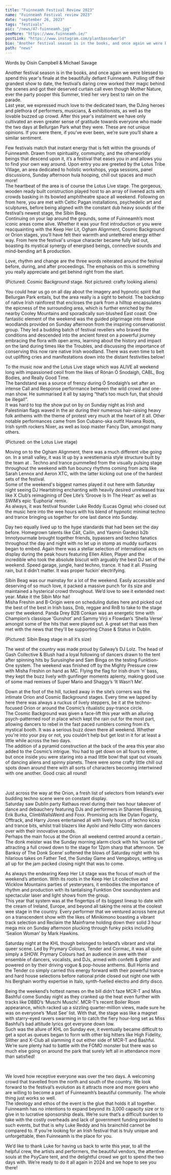 ---
title: "Fuinneamh Festival Review 2023"
name: "Fuinneamh Festival review 2023"
date: "september 26, 2023"
tags: "festivals"
pic: "/news/47-fuinneamh.jpg"
seeMore: "https://www.fuinneamh.ie/"
postLink: "https://www.instagram.com/plantbassdworld"
bio: "Another festival season is in the books, and once again we were blessed to spend this year's finale at the beautifully defiant Fuinneamh."
path: "news"
---

<p className="smallText">Words by Oisín Campbell & Michael Savage</p>

Another festival season is in the books, and once again we were blessed to spend this year's finale at the beautifully defiant Fuinneamh. Pulling off their grandest show to date, the festival’s daring crew worked their magic behind the scenes and got their deserved curtain call even though Mother Nature, ever the party pooper this Summer, tried her very best to rain on the parade.  
Last year, we expressed much love to the dedicated team, the DJing heroes and plethora of performers, musicians, & exhibitionists, as well as the lovable buzzed up crowd. After this year's instalment we have only cultivated an even greater sense of gratitude towards everyone who made the two days at Bellurgan Park what they were. These are not unique opinions. If you were there, if you’ve ever been, we’re sure you’ll share a similar sentiment.

Few festivals match that instant energy that is felt within the grounds of Fuinneamh. Drawn from spirituality, community, and the otherworldly beings that descend upon it, it’s a festival that eases you in and allows you to find your own way around. Upon entry you are greeted by the Lotus Tribe Village, an area dedicated to holistic workshops, yoga sessions, panel discussions, Sunday afternoon hula hooping, chill out spaces and much more!  
The heartbeat of the area is of course the Lotus Live stage. The gorgeous, wooden ready built construction played host to an array of livened acts with crowds basking in its bowled amphitheatre space all weekend. Following on from here, you are met with Celtic Pagan installations, psychedelic art and sculptures, before being aligned with the constant dub heavy sounds of the festival’s newest stage, the Síbín Beag.  
Continuing on your lap around the grounds, some of Fuinneamh’s most iconic areas come alive. Whether it was your first introduction or you were reacquainting with the Keep Her Lit, Ogham Alignment, Cosmic Background or Orion stages, you’ll have felt their warmth and untethered energy either way. From here the festival's unique character became fully laid out, boasting its mystical synergy of energised beings, connective sounds and mind-bending art & production.

Love, rhythm and change are the three words reiterated around the festival before, during, and after proceedings. The emphasis on this is something you really appreciate and get behind right from the start.

<Picture src="/news/47-cosmic.jpg" alt="cosmic Background stage" size={1200} withSubtitle />
<p className="smallText">
  (Pictured: Cosmic Background stage. Not pictured: crafty looking aliens)
</p>

You could hear us go on all day about the imagery and hypnotic spirit that Bellurgan Park entails, but the area really is a sight to behold. The backdrop of native Irish rainforest that encloses the park from a hilltop encapsulates the epicness of the surrounding area, which is further enriched by the nearby Cooley Mountains and sporadically sun-blushed East coast. One fantastic element of the weekend was the guided pilgrimage into these woodlands provided on Sunday afternoon from the inspiring <HoverLink url="https://www.instagram.com/croi.na.cre/" name="Croí na Cré" external /> conservationist group. They led a budding batch of festival revellers who braved the conditions and descended into the ancient forest on a powerful journey embracing the flora with open arms, learning about the history and impact on the land during times like the Troubles, and discussing the importance of conserving this now rare native Irish woodland. There was even time to belt out uplifting cries and manifestations down into the distant festivities below!

To the music now and the Lotus Live stage which was ALIVE all weekend long with impassioned ceoil from the likes of Rónán Ó Snodaigh, CABL, Bog Bodies, and Really Good Time.  
The bandstand was a source of frenzy during Ó Snodaigh’s set after an intense Call and Response performance between the wild crowd and one-man show. He summarised it all by saying “that’s too much fun, that should be illegal!”.  
It was hard to top the show put on by <HoverLink url="https://www.instagram.com/bogbodiesband/" name="Bog Bodies" external /> on Sunday night as Irish and Palestinian flags waved in the air during their numerous hair-raising heavy folk anthems with the theme of protest very much at the heart of it all. Other notable performances came from Son Cubano-ska outfit Havana Roots, Irish synth rockers Nixer, as well as loop master Fancy Dan, amongst many others.

<Picture src="/news/47-cabl.jpg" alt="CABL on the Lotus Live stage" size={1200} withSubtitle />
<p className="smallText">
  (Pictured: <HoverLink url="https://www.instagram.com/cabl.band/" name="CABL" external /> on the
  Lotus Live stage)
</p>

Moving on to the Ogham Alignment, there was a much different vibe going on. In a small valley, it was lit up by a wrestlemania style structure built by the team at <HoverLink url="https://www.instagram.com/visualspectrumstudio/" name="Visual Spectrum Studio" external />. Techno and trance pummelled from the visually pulsing stage throughout the weekend with fun bouncy rhythms coming from acts like Sarah Lennox and Aeron XTC, with the latter kicking out one of the hardest sets of the festival.  
Some of the weekend's biggest names played it out here with Saturday night seeing DJ Heartstring enchanting with heavily desired unreleased trax like X Club’s reimagining of Dee Lite’s ‘Groove Is In The Heart’ as well as SWIM’s epic ‘Euphoria’ remix.  
As always, it was festival founder Luke Reddy (Lucas Ogma) who closed out the music here into the wee hours with his blend of hypnotic minimal techno and trance bringing us together for one last dance into Sunday.

<VideoPlayer url="news/47-aero.mp4" text="Nathan Jones b2b Aero" />

Day two equally lived up to the hype standards that had been set the day before. Homegrown talents like Cáit, Cailín, and Yasmin Gardezi b2b Imnotyourmate brought together friends, bypassers and techno fanatics throughout the day and night with no let up in stomp as muddy surfaces began to embed. Again there was a stellar selection of international acts on display during the peak hours featuring Ellen Allien, Player and the incredible <HoverLink url="https://www.instagram.com/spfd.j/" name="SPFDJ" external /> who took the absolute biscuit with arguably the best DJ set of the weekend. Speed garage, jungle, hard techno, trance. It had it all. Pissing rain, but it didn’t matter. It was proper fuckin’ electrifying.

Síbín Beag was our mainstay for a lot of the weekend. Easily accessible and deserving of so much love, it packed a massive punch for its size and maintained a hysterical crowd throughout. We’d love to see it extended next year. Make it the Síbín Mór hai!  
Misha Freshin and B-Origin were on scheduling duties here and picked out the best of the best in Irish bass, Dnb, reggae and RnB to take to the stage over the weekend. Panda Drey B2B Conkan was an energetic time with Champion’s classique ‘Gunshot’ and Sammy Virji x Flowdan’s ‘Shella Verse’ amongst some of the hits that were played out. A great set that was then met with the news that they'll be supporting Chase & Status <HoverLink url="https://ra.co/events/1777036" name="next month at Here & Now" external /> in Dublin.

<Picture
  src="/news/47-sibin.jpg"
  alt="Síbín Beag stage in all it’s size"
  size={1200}
  withSubtitle
/>
<p className="smallText">(Pictured: Síbín Beag stage in all it’s size)</p>

The west of the country was made proud by Galway’s DJ Lolz. The head of Gash Collective & Blush had a loyal following of dancers drawn to the tent after spinning hits by Surusinghe and Sam Binga on the testing Funktion-One system. The weekend was finished off by the Mighty Pressure crew with Misha Freshin on hand as MC. Flying the flag for Irish drum ‘n’ bass, they kept the buzz lively with gunfinger moments aplenty, making good use of some mad remixes of Super Mario and Shaggy’s ‘It Wasn’t Me’.

Down at the foot of the hill, tucked away in the site’s corners was the intimate Orion and Cosmic Background stages. Every time we lapped by here there was always a ruckus of lively steppers, be it at the techno-focused Orion or around the Cosmic’s ritualistic psy-trance circle.  
The Cosmic Background was given a face-lift this year with an alluring psych-patterned roof in place which kept the rain out for the most part, allowing dancers to rebel in the fast paced rumblers coming from it’s mystical booth. It was a serious buzz down there all weekend. Whether you're into your psy or not, you couldn't help but get lost in it for at least a little while across the two days.  
The addition of a pyramid construction at the back of the area this year also added to the Cosmic’s intrigue. You had to get down on all fours to enter, but once inside you were staring into a mad little bowl that spat out visuals of dancing aliens and spinny planets. There were some crafty little chill out spots down around there with all sorts of characters becoming intertwined with one another. Good craic all round!

<YouTube url="https://www.youtube.com/watch?v=ZHWQBClCYiU" />

<br />

Just across the way at the Orion, a fresh list of selectors from Ireland’s ever budding techno scene were on constant display.  
Saturday saw Dublin party Rathaus revel during their two hour takeover of dance and debauchery featuring DJs and performers in Shannen Blessing, Erik Burka, ClimbWallsWeird and Foxx. Promising acts like Dylan Fogarty, Offtrack, and Harry Jones entertained all with lively hours of techno kicks and trance bits, whilst trail blazers like Ayolxi and Hello Clitty won dancers over with their innovative sounds.  
Perhaps the main focus at the Orion all weekend centred around a certain <HoverLink url="https://www.instagram.com/djeugenemccauley/" name="Eugene McCauley" external />. The donk meister was the Sunday morning alarm clock with his ‘sunrise set’ attracting a full crowd down to the stage for 12pm sharp that afternoon. ‘De Banksy of The Donk Scene’ softened the blows of Saturday night with his hilarious takes on Father Ted, the Sunday Game and Vengaboys, setting us all up for the jam packed closing night that was to come.

As always the endearing Keep Her Lit stage was the focus of much of the weekend’s attention. With its roots in the Keep Her Lit collective and Wicklow Mountains parties of yesteryears, it embodies the importance of rhythm and production with its tantalising Funktion One soundsystem and spectacular laser and light shows from the <HoverLink url="https://www.instagram.com/mindscape.ie/" name="Mindscape" external /> group.  
This year that system was at the fingertips of its biggest lineup to date with the cream of Ireland, Europe, and beyond all taking the reins at the coolest wee stage in the country. Every performer that we ventured across here put on a transcendent show with the likes of Minikimono boasting a vibrant track selection and Reclaim the Mainframe holding down their solid 3 hour mega mix on Sunday afternoon plucking through funky picks including ‘Sealion Woman’ by Mark Hawkins.

<VideoPlayer url="/news/47-mini.mp4" text="Minikimono" />

Saturday night at the KHL though belonged to Ireland’s vibrant and vital queer scene. Led by Prymary Colours, Tender and Cormac, it was all quite simply a SHOW. Prymary Colours had an audience in awe with their ensemble of dancers, vocalists, and DJs, armed with confetti & glitter and powered on by their driving vogue & pop-house anthems. Bull Horris and the Tender co simply carried this energy forward with their powerful trance and hard house selections before national pride <HoverLink url="https://www.instagram.com/cormacmusic/" name="Cormac" external /> closed out night one with his Berghain worthy expertise in Italo, synth-fuelled electro and dirty disco.

Being the weekend’s hottest names on the bill didn’t faze MCR-T and Miss Bashful come Sunday night as they cranked up the heat even further with tracks like DBBD’s ‘Muschi Muschi’. MCR-T’s recent Boiler Room appearance, which racked up a sizzling quarter-million views, made sure he was on everyone’s ‘Must See’ list. With that, the stage was like a magnet with starry-eyed ravers swarming in to catch the fiery hour-long set as Miss Bashful’s bad attitude lyrics got everyone down low.  
Such was the allure of KHL on Sunday eve, it eventually became difficult to get a spot as queues began to form with other big hitters like High Fidelity, Slither and X-Club all slamming it out either side of MCR-T and Bashful. We’re sure plenty had to battle with the FOMO monster but there was so much else going on around the park that surely left all in attendance more than satisfied!

<SoundCloud url="https://soundcloud.com/playdbbd/muschi-muschi" height="240px" />
<br />

We loved how receptive everyone was over the two days. A welcoming crowd that travelled from the north and south of the country. We look forward to the festival’s evolution as it attracts more and more goers who are willing to become a part of Fuinneamh’s beautiful community. The whole thing just works so well.  
The ideology and ethos of the event is the glue that holds it all together. Fuinneamh has no intentions to expand beyond its 3,000 capacity size or to give in to lucrative sponsorship deals. We’re sure that’s a difficult burden to take with the costly overheads and lack of government funding provided to such events, but that is why Luke Reddy and his brainchild cannot be compared to. If you're looking for an Irish festival that is truly unique and unforgettable, then Fuinneamh is the place for you.

We’d like to thank Luke for having us back to write this year, to all the helpful crew, the artists and performers, the beautiful vendors, the attentive souls at the PsyCare tent, and the delightful crowd we got to spend the two days with. We’re ready to do it all again in 2024 and we hope to see you there!
